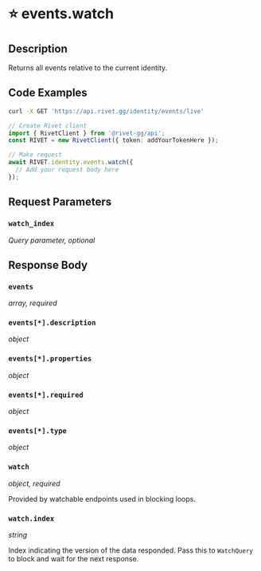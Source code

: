 

# ⭐️ events.watch

## Description

Returns all events relative to the current identity.


## Code Examples

<CodeGroup title='Request' tag='GET' label='https://api.rivet.gg/identity/events/live'>

```bash {{ title: 'cURL' }}
curl -X GET 'https://api.rivet.gg/identity/events/live'
```

```ts
// Create Rivet client
import { RivetClient } from '@rivet-gg/api';
const RIVET = new RivetClient({ token: addYourTokenHere });

// Make request
await RIVET.identity.events.watch({
  // Add your request body here
});
```

</CodeGroup>


## Request Parameters


### `watch_index`

_Query parameter, optional_





## Response Body

### `events`

_array, required_

### `events[*].description`

_object_

### `events[*].properties`

_object_

### `events[*].required`

_object_

### `events[*].type`

_object_

### `watch`

_object, required_

Provided by watchable endpoints used in blocking loops.

### `watch.index`

_string_

Index indicating the version of the data responded.
Pass this to `WatchQuery` to block and wait for the next response.




